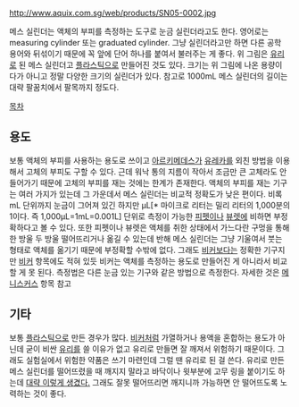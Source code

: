 http://www.aquix.com.sg/web/products/SN05-0002.jpg

메스 실린더는 액체의 부피를 측정하는 도구로 눈금 실린더라고도 한다. 영어로는 measuring cylinder 또는 graduated cylinder. 그냥 실린더라고만 하면 다른 공학 용어와 뒤섞이기 때문에 꼭 앞에 단어 하나를 붙여서 불러주는 게 좋다. 위 그림은 [[유리]]로 된 메스 실린더고 [[플라스틱]]으로 만들어진 것도 있다. 크기는 위 그림에 나온 용량이 다가 아니고 정말 다양한 크기의 실린더가 있다. 참고로 1000mL 메스 실린더의 길이는 대략 팔꿈치에서 팔목까지 정도다.

[[목차]]

== 용도 ==

보통 액체의 부피를 사용하는 용도로 쓰이고 [[아르키메데스]]가 [[유레카]]를 외친 방법을 이용해서 고체의 부피도 구할 수 있다. 근데 워낙 통의 지름이 작아서 조금만 큰 고체라도 안 들어가기 때문에 고체의 부피를 재는 것에는 한계가 존재한다. 액체의 부피를 재는 기구는 여러 가지가 있는데 그 가운데서 메스 실린더는 비교적 정확도가 낮은 편이다. 비록 mL 단위까지 눈금이 그어져 있긴 하지만 μL[* 마이크로 리터는 밀리 리터의 1,000분의 1이다. 즉 1,000μL=1mL=0.001L] 단위로 측정이 가능한 [[피펫]]이나 [[뷰렛]]에 비하면 부정확하다고 볼 수 있다. 또한 피펫이나 뷰렛은 액체를 취한 상태에서 가느다란 구멍을 통해 한 방울 두 방울 떨어뜨리거나 옮길 수 있는데 반해 메스 실린더는 그냥 기울여서 붓는 형태로 액체를 옮기기 때문에 부정확할 수밖에 없다. 그래도 [[비커]]보다는 정확한 기구지만 [[비커]] 항목에도 적혀 있듯 비커는 액체를 측정하는 용도로 만들어진 게 아니라서 비교할 게 못 된다. 측정법은 다른 눈금 있는 기구와 같은 방법으로 측정한다. 자세한 것은 [[메니스커스]] 항목 참고

== 기타 ==

보통 [[플라스틱]]으로 만든 경우가 많다. [[비커]]처럼 가열하거나 용액을 혼합하는 용도가 아닌데 굳이 비싼 [[유리]]를 쓸 이유가 없고 유리로 만들면 잘 깨져서 위험하기 때문이다. 그래도 실험실에서 위험한 약품은 쓰기 마련인데 그럴 땐 유리로 된 걸 쓴다. 유리로 만든 메스 실린더를 떨어뜨렸을 때 깨지지 말라고 바닥이나 윗부분에 고무 링을 붙이기도 하는데 [http://en.wikipedia.org/wiki/File:Graduated_cylinder.jpg 대략 이렇게 생겼다.] 그래도 잘못 떨어뜨리면 깨지니까 가능하면 안 떨어뜨도록 노력하는 것이 좋다.
